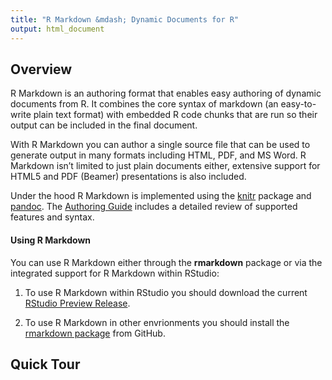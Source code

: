 ```yaml
---
title: "R Markdown &mdash; Dynamic Documents for R"
output: html_document
---
```


## Overview

R Markdown is an authoring format that enables easy authoring of dynamic documents from R. It combines the core syntax of markdown (an easy-to-write plain text format) with embedded R code chunks that are run so their output can be included in the final document.

With R Markdown you can author a single source file that can be used to generate output in many formats including HTML, PDF, and MS Word. R Markdown isn't limited to just plain documents either, extensive support for HTML5 and PDF (Beamer) presentations is also included.

Under the hood R Markdown is implemented using the [knitr](http://yihui.name/knitr/) package and [pandoc](http://johnmacfarlane.net/pandoc/). The [Authoring Guide](authoring_basics.html) includes a detailed review of supported features and syntax.

#### Using R Markdown

You can use R Markdown either through the **rmarkdown** package or via the integrated support for R Markdown within RStudio:

1. To use R Markdown within RStudio you should download the current [RStudio Preview Release](http://www.rstudio.com/ide/download/preview).

2. To use R Markdown in other envrionments you should install the [rmarkdown package](https://github.com/rstudio/rmarkdown) from GitHub.

## Quick Tour





